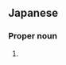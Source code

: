 ==Japanese==
{{ja-kanjitab|あか|いけ|yomi=kun}}

===Proper noun===
{{ja-pos|proper|あかいけ}}

# {{surname|lang=ja|sort=あかいけ}}